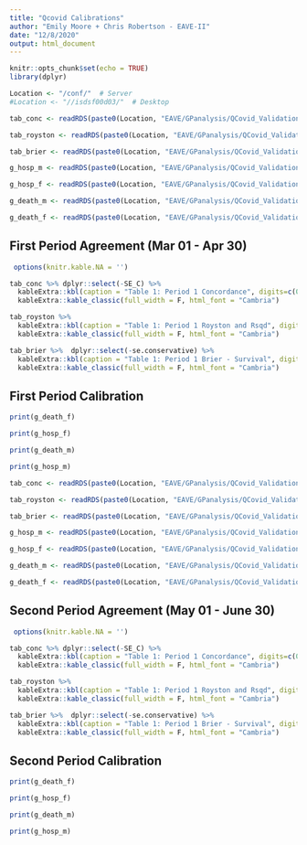 ```yaml
---
title: "Qcovid Calibrations"
author: "Emily Moore + Chris Robertson - EAVE-II"
date: "12/8/2020"
output: html_document
---
```


```r
knitr::opts_chunk$set(echo = TRUE)
library(dplyr)

Location <- "/conf/"  # Server
#Location <- "//isdsf00d03/"  # Desktop

tab_conc <- readRDS(paste0(Location, "EAVE/GPanalysis/QCovid_Validation/output/CR_Qcovid_Concordance_P1.rds"))

tab_royston <- readRDS(paste0(Location, "EAVE/GPanalysis/QCovid_Validation/output/CR_Qcovid_Royston_D_P1.rds"))

tab_brier <- readRDS(paste0(Location, "EAVE/GPanalysis/QCovid_Validation/output/CR_Qcovid_Brier_P1.rds"))

g_hosp_m <- readRDS(paste0(Location, "EAVE/GPanalysis/QCovid_Validation/output/CR_Calibration_Curve_Hosp_Male.rds"))

g_hosp_f <- readRDS(paste0(Location, "EAVE/GPanalysis/QCovid_Validation/output/CR_Calibration_Curve_Hosp_Female.rds"))

g_death_m <- readRDS(paste0(Location, "EAVE/GPanalysis/QCovid_Validation/output/CR_Calibration_Curve_Death_Male.rds"))

g_death_f <- readRDS(paste0(Location, "EAVE/GPanalysis/QCovid_Validation/output/CR_Calibration_Curve_Death_Female.rds"))

```

## First Period Agreement (Mar 01 - Apr 30)


```r
 options(knitr.kable.NA = '')

tab_conc %>% dplyr::select(-SE_C) %>% 
  kableExtra::kbl(caption = "Table 1: Period 1 Concordance", digits=c(0,3,3,3)) %>%
  kableExtra::kable_classic(full_width = F, html_font = "Cambria") 

tab_royston %>% 
  kableExtra::kbl(caption = "Table 1: Period 1 Royston and Rsqd", digits=c(0,2,2,2,3,3,3)) %>%
  kableExtra::kable_classic(full_width = F, html_font = "Cambria") 

tab_brier %>%  dplyr::select(-se.conservative) %>% 
  kableExtra::kbl(caption = "Table 1: Period 1 Brier - Survival", digits=c(0,4,4,4)) %>%
  kableExtra::kable_classic(full_width = F, html_font = "Cambria") 

```

## First Period Calibration


```r

print(g_death_f)

print(g_hosp_f)

print(g_death_m)

print(g_hosp_m)

```



```r

tab_conc <- readRDS(paste0(Location, "EAVE/GPanalysis/QCovid_Validation/output/CR_Qcovid_Concordance_P2.rds"))

tab_royston <- readRDS(paste0(Location, "EAVE/GPanalysis/QCovid_Validation/output/CR_Qcovid_Royston_D_P2.rds"))

tab_brier <- readRDS(paste0(Location, "EAVE/GPanalysis/QCovid_Validation/output/CR_Qcovid_Brier_P2.rds"))

g_hosp_m <- readRDS(paste0(Location, "EAVE/GPanalysis/QCovid_Validation/output/CR_Calibration_Curve_Hosp_Male_P2.rds"))

g_hosp_f <- readRDS(paste0(Location, "EAVE/GPanalysis/QCovid_Validation/output/CR_Calibration_Curve_Hosp_Female_P2.rds"))

g_death_m <- readRDS(paste0(Location, "EAVE/GPanalysis/QCovid_Validation/output/CR_Calibration_Curve_Death_Male_P2.rds"))

g_death_f <- readRDS(paste0(Location, "EAVE/GPanalysis/QCovid_Validation/output/CR_Calibration_Curve_Death_Female_P2.rds"))

```

## Second Period Agreement (May 01 - June 30)


```r
 options(knitr.kable.NA = '')

tab_conc %>% dplyr::select(-SE_C) %>% 
  kableExtra::kbl(caption = "Table 1: Period 1 Concordance", digits=c(0,3,3,3)) %>%
  kableExtra::kable_classic(full_width = F, html_font = "Cambria") 

tab_royston %>% 
  kableExtra::kbl(caption = "Table 1: Period 1 Royston and Rsqd", digits=c(0,2,2,2,3,3,3)) %>%
  kableExtra::kable_classic(full_width = F, html_font = "Cambria") 

tab_brier %>%  dplyr::select(-se.conservative) %>% 
  kableExtra::kbl(caption = "Table 1: Period 1 Brier - Survival", digits=c(0,4,4,4)) %>%
  kableExtra::kable_classic(full_width = F, html_font = "Cambria") 

```

## Second Period Calibration


```r

print(g_death_f)

print(g_hosp_f)

print(g_death_m)

print(g_hosp_m)

```


